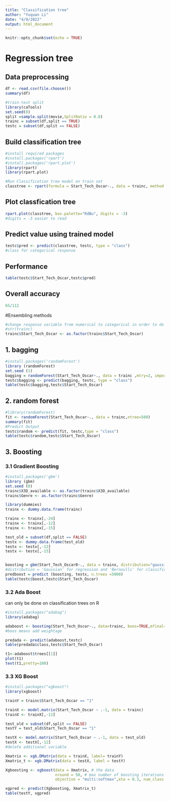 ```yaml
---
title: "Classification tree"
author: "Yuquan Li"
date: "4/9/2022"
output: html_document
---
```


```r
knitr::opts_chunk$set(echo = TRUE)
```

# Regression tree
## Data preprocessing
```r
df <- read.csv(file.choose())
summary(df)

#train-test split
library(caTools)
set.seed(0)
split =sample.split(movie,SplitRatio = 0.8)
trainc = subset(df,split == TRUE)
testc = subset(df,split == FALSE)
```

## Build classification tree
```r
#install required packages
#install.packages('rpart')
#install.packages('rpart.plot')
library(rpart)
library(rpart.plot)

#Run Classification tree model on train set
classtree <- rpart(formula = Start_Tech_Oscar~., data = trainc, method = 'class', control = rpart.control(maxdepth = 3))
```

## Plot classfication tree
```r
rpart.plot(classtree, box.palette="RdBu", digits = -3)
#digits = -3 easier to read
```

## Predict value using trained model
```r
testc$pred <- predict(classtree, testc, type = "class")
#class for categorical response
```

## Performance
```r
table(testc$Start_Tech_Oscar,testc$pred)
```

## Overall accuracy
```r
65/112
```

#Ensembling methods
```r
#change response variable from numerical to categorical in order to do classification models
#str(trainc)
trainc$Start_Tech_Oscar <- as.factor(trainc$Start_Tech_Oscar)
```

## 1. bagging
```r
#install.packages('randomForest')
library (randomForest)
set.seed (1)
bagging = randomForest(Start_Tech_Oscar~., data = trainc ,mtry=2, importance =TRUE)
testc$bagging <- predict(bagging, testc, type = "class")
table(testc$bagging,testc$Start_Tech_Oscar)
```

## 2. random forest
```r
#library(randomForest)
fit <- randomForest(Start_Tech_Oscar~., data = trainc,ntree=500)
summary(fit)
#Predict Output 
testc$random <- predict(fit, testc,type = "class")
table(testc$random,testc$Start_Tech_Oscar)

```

## 3. Boosting
### 3.1 Gradient Boosting
```r
#install.packages('gbm')
library (gbm)
set.seed (0)
trainc$X3D_available <- as.factor(trainc$X3D_available)
trainc$Genre <- as.factor(trainc$Genre)

library(dummies)
trainx <- dummy.data.frame(trainc)

trainx <- trainx[,-24]
trainx <- trainx[,-12]
trainx <- trainx[,-15]

test_old = subset(df,split == FALSE)
testx <- dummy.data.frame(test_old)
testx <- testx[,-12]
testx <- testx[,-15]


boosting = gbm(Start_Tech_Oscar0~., data = trainx, distribution="gaussian",n.trees =5000 , interaction.depth =4, shrinkage =0.2,verbose =F)
#distribution = 'Gaussian' for regression and 'Bernoulli' for classification
predboost = predict (boosting, testx, n.trees =5000)
table(testc$boost,testc$Start_Tech_Oscar)
```

### 3.2 Ada Boost 
can only be done on classification trees on R
```r
#install.packages("adabag")
library(adabag)

adaboost <- boosting(Start_Tech_Oscar~., data=trainc, boos=TRUE,mfinal=1000)
#boos means add weightage

predada <- predict(adaboost,testc)
table(predada$class,testc$Start_Tech_Oscar)

t1<-adaboost$trees[[1]]
plot(t1)
text(t1,pretty=100)

```

### 3.3 XG Boost
```r
#install.packages("xgboost")
library(xgboost)

trainY = trainc$Start_Tech_Oscar == "1"

trainX <- model.matrix(Start_Tech_Oscar ~ .-1, data = trainc)
trainX <- trainX[,-12]

test_old = subset(df,split == FALSE)
testY = test_old$Start_Tech_Oscar == "1"

testX <- model.matrix(Start_Tech_Oscar ~ .-1, data = test_old)
testX <- testX[,-12]
#delete additional variable

Xmatrix <- xgb.DMatrix(data = trainX, label= trainY)
Xmatrix_t <- xgb.DMatrix(data = testX, label = testY)

Xgboosting <- xgboost(data = Xmatrix, # the data   
                      nround = 50, # max number of boosting iterations
                      objective = "multi:softmax",eta = 0.3, num_class = 2, max_depth = 10)

xgpred <- predict(Xgboosting, Xmatrix_t)
table(testY, xgpred)
```


